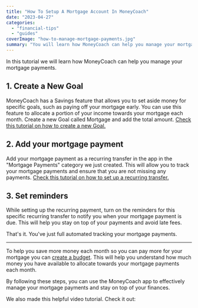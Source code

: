 ```yaml
---
title: "How To Setup A Mortgage Account In MoneyCoach"
date: "2023-04-27"
categories: 
  - "financial-tips"
  - "guides"
coverImage: "how-to-manage-mortgage-payments.jpg"
summary: "You will learn how MoneyCoach can help you manage your mortgage payments."
---
```

In this tutorial we will learn how MoneyCoach can help you manage your mortgage payments.

## 1\. Create a New Goal
MoneyCoach has a Savings feature that allows you to set aside money for specific goals, such as paying off your mortgage early. You can use this feature to allocate a portion of your income towards your mortgage each month. Create a new Goal called Mortgage and add the total amount. [Check this tutorial on how to create a new Goal.](/guides/getting-started-how-to-create-a-smart-goal)
## 2\. Add your mortgage payment
Add your mortgage payment as a recurring transfer in the app in the "Mortgage Payments" category we just created. This will allow you to track your mortgage payments and ensure that you are not missing any payments. [Check this tutorial on how to set up a recurring transfer.](/guides/how-to-add-a-repeating-transaction-transfer)
## 3\. Set reminders
While setting up the recurring payment, turn on the reminders for this specific recurring transfer to notify you when your mortgage payment is due. This will help you stay on top of your payments and avoid late fees.

That's it. You've just full automated tracking your mortgage payments.
* * *
To help you save more money each month so you can pay more for your mortgage you can [create a budget](/guides/getting-started-how-to-create-a-budget). This will help you understand how much money you have available to allocate towards your mortgage payments each month.

By following these steps, you can use the MoneyCoach app to effectively manage your mortgage payments and stay on top of your finances.

We also made this helpful video tutorial. Check it out:

<YouTube url="https://youtu.be/0i2nUTWMtHA" />